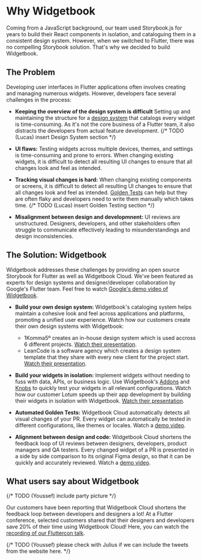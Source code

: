 # Why Widgetbook

Coming from a JavaScript background, our team used Storybook.js for years to build their React components in isolation, and cataloguing them in a consistent design system. However, when we switched to Flutter, there was no compelling Storybook solution. That's why we decided to build Widgetbook.

## The Problem

Developing user interfaces in Flutter applications often involves creating and managing numerous widgets. However, developers face several challenges in the process:

- **Keeping the overview of the design system is difficult** Setting up and maintaining the structure for a [design system](/design-system) that catalogs every widget is time-consuming. As it's not the core business of a Flutter team, it also distracts the developers from actual feature development.
{/* TODO (Lucas) insert Design System section */}

- **UI flaws:** Testing widgets across multiple devices, themes, and settings is time-consuming and prone to errors. When changing existing widgets, it is difficult to detect all resulting UI changes to ensure that all changes look and feel as intended.

- **Tracking visual changes is hard:** When changing existing components or screens, it is difficult to detect all resulting UI changes to ensure that all changes look and feel as intended. [Golden Tests](/golden-tests) can help but they are often flaky and developers need to write them manually which takes time.
{/* TODO (Lucas) insert Golden Testing section */}

- **Misalignment between design and developmnent:** UI reviews are unstructured. Designers, developers, and other stakeholders often struggle to communicate effectively leading to misunderstandings and design inconsistencies.

## The Solution: Widgetbook

Widgetbook addresses these challenges by providing an open source Storybook for Flutter as well as Widgetbook Cloud. We've been featured as experts for design systems and designer/developer collaboration by Google's Flutter team. Feel free to watch [Google's demo video of Widgetbook](https://youtu.be/-g2KYjiPzzA?feature=shared).

- **Build your own design system:** Widgetbook's cataloging system helps maintain a cohesive look and feel across applications and platforms, promoting a unified user experience. 
Watch how our customers create their own design systems with Widgetbook:
  - 1Komma5º creates an in-house design system which is used accross 6 different projects. [Watch their presentation](https://youtu.be/Du5yVtnmNzg?feature=shared&t=1319).
  - LeanCode is a software agency which creates a design system template that they share with every new client for the project start. [Watch their presentation](https://youtu.be/Du5yVtnmNzg?feature=shared&t=1803).

- **Build your widgets in isolation:** Implement widgets without needing to fuss with data, APIs, or business logic. Use Widgetbook's [Addons](/addons/overview) and [Knobs](/knobs/overview) to quickly test your widgets in all relevant configurations. Watch how our customer Lotum speeds up their app development by building their widgets in isolation with Widgetbook. [Watch their presentation](https://youtu.be/Du5yVtnmNzg?feature=shared&t=868).

- **Automated Golden Tests:** Widgetbook Cloud automatically detects all visual changes of your PR. Every widget can automatically be tested in different configurations, like themes or locales. Watch a [demo video](https://youtu.be/gCTSc99V-KI?feature=shared).

- **Alignment between design and code:** Widgetbook Cloud shortens the feedback loop of UI reviews between designers, developers, product managers and QA testers. Every changed widget of a PR is presented in a side by side comparison to its original Figma design, so that it can be quickly and accurately reviewed.
Watch a [demo video](https://youtu.be/gCTSc99V-KI?feature=shared).

## What users say about Widgetbook

{/* TODO (Youssef) include party picture */}

Our customers have been reporting that Widgetbook Cloud shortens the feedback loop between developers and designers a lot! At a Flutter conference, selected customers shared that their designers and developers save 20% of their time using Widgetbook Cloud! Here, you can watch the [recording of our Fluttercon talk](https://youtu.be/Du5yVtnmNzg?feature=shared&t=868).

{/* TODO (Youssef) please check with Julius if we can include the tweets from the website here. */}